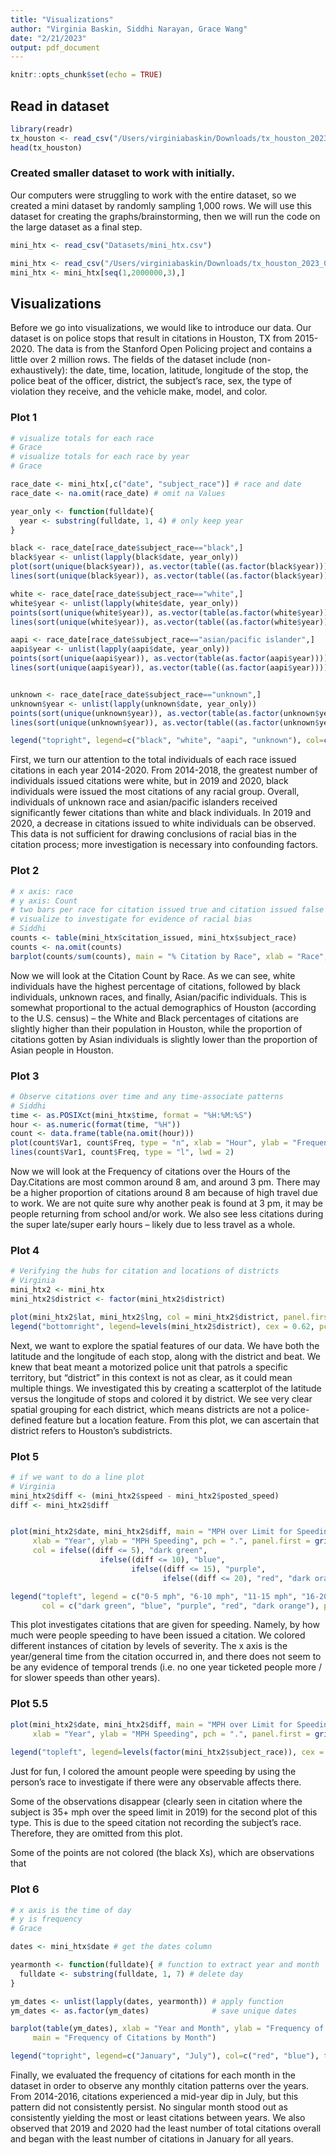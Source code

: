 ```yaml
---
title: "Visualizations"
author: "Virginia Baskin, Siddhi Narayan, Grace Wang"
date: "2/21/2023"
output: pdf_document
---
```


```r
knitr::opts_chunk$set(echo = TRUE)
```

## Read in dataset
```r
library(readr)
tx_houston <- read_csv("/Users/virginiabaskin/Downloads/tx_houston_2023_01_26.csv")
head(tx_houston)
```

### Created smaller dataset to work with initially.

Our computers were struggling to work with the entire dataset, so we created a mini dataset by randomly sampling 1,000 rows. We will use this dataset for creating the graphs/brainstorming, then we will run the code on the large dataset as a final step. 
```r
mini_htx <- read_csv("Datasets/mini_htx.csv")
```

```r
mini_htx <- read_csv("/Users/virginiabaskin/Downloads/tx_houston_2023_01_26.csv")
mini_htx <- mini_htx[seq(1,2000000,3),]
```


## Visualizations 

Before we go into visualizations, we would like to introduce our data. Our dataset is on police stops that result in citations in Houston, TX from 2015-2020. The data is from the Stanford Open Policing project and contains a little over 2 million rows. The fields of the dataset include (non-exhaustively): the date, time, location, latitude, longitude of the stop, the police beat of the officer, district, the subject's race, sex, the type of violation they receive, and the vehicle make, model, and color. 

### Plot 1 

```r
# visualize totals for each race
# Grace
# visualize totals for each race by year
# Grace

race_date <- mini_htx[,c("date", "subject_race")] # race and date
race_date <- na.omit(race_date) # omit na Values

year_only <- function(fulldate){
  year <- substring(fulldate, 1, 4) # only keep year
}

black <- race_date[race_date$subject_race=="black",]
black$year <- unlist(lapply(black$date, year_only))
plot(sort(unique(black$year)), as.vector(table((as.factor(black$year)))), ylim = c(0, 60000), main = "Citations by Race for Each Year", xlab="Year", ylab = "Count") #200000 when all
lines(sort(unique(black$year)), as.vector(table((as.factor(black$year)))), type = "l", col = "blue")

white <- race_date[race_date$subject_race=="white",]
white$year <- unlist(lapply(white$date, year_only))
points(sort(unique(white$year)), as.vector(table(as.factor(white$year))))
lines(sort(unique(white$year)), as.vector(table((as.factor(white$year)))), type = "l", col = "red")

aapi <- race_date[race_date$subject_race=="asian/pacific islander",]
aapi$year <- unlist(lapply(aapi$date, year_only))
points(sort(unique(aapi$year)), as.vector(table(as.factor(aapi$year))))
lines(sort(unique(aapi$year)), as.vector(table((as.factor(aapi$year)))), type = "l", col = "green")


unknown <- race_date[race_date$subject_race=="unknown",]
unknown$year <- unlist(lapply(unknown$date, year_only))
points(sort(unique(unknown$year)), as.vector(table(as.factor(unknown$year))))
lines(sort(unique(unknown$year)), as.vector(table((as.factor(unknown$year)))), type = "l", col = "orange")

legend("topright", legend=c("black", "white", "aapi", "unknown"), col=c("blue", "red", "green", "orange"), pch = 20, cex = 0.7, title = "Race")

```

First, we turn our attention to the total individuals of each race issued citations in each year 2014-2020. From 2014-2018, the greatest number of individuals issued citations were white, but in 2019 and 2020, black individuals were issued the most citations of any racial group. Overall, individuals of unknown race and asian/pacific islanders received significantly fewer citations than white and black individuals. In 2019 and 2020, a decrease in citations issued to white individuals can be observed. This data is not sufficient for drawing conclusions of racial bias in the citation process; more investigation is necessary into confounding factors.

### Plot 2 

```r
# x axis: race
# y axis: Count
# two bars per race for citation issued true and citation issued false
# visualize to investigate for evidence of racial bias
# Siddhi
counts <- table(mini_htx$citation_issued, mini_htx$subject_race)
counts <- na.omit(counts)
barplot(counts/sum(counts), main = "% Citation by Race", xlab = "Race", ylab = "Percent", col = "blue",)
```

Now we will look at the Citation Count by Race. As we can see, white individuals have the highest percentage of citations, followed by black individuals, unknown races, and finally, Asian/pacific individuals. This is somewhat proportional to the actual demographics of Houston (according to the U.S. census) – the White and Black percentages of citations are slightly higher than their population in Houston, while the proportion of citations gotten by Asian individuals is slightly lower than the proportion of Asian people in Houston.

### Plot 3 

```r
# Observe citations over time and any time-associate patterns
# Siddhi
time <- as.POSIXct(mini_htx$time, format = "%H:%M:%S")
hour <- as.numeric(format(time, "%H"))
count <- data.frame(table(na.omit(hour)))
plot(count$Var1, count$Freq, type = "n", xlab = "Hour", ylab = "Frequency of Citations", main = "Frequency of Citations vs Hour in Day")
lines(count$Var1, count$Freq, type = "l", lwd = 2)
```

Now we will look at the Frequency of citations over the Hours of the Day.Citations are most common around 8 am, and around 3 pm. There may be a higher proportion of citations around 8 am because of high travel due to work. We are not quite sure why another peak is found at 3 pm, it may be people returning from school and/or work. We also see less citations during the super late/super early hours –  likely due to less travel as a whole.


### Plot 4

```r
# Verifying the hubs for citation and locations of districts
# Virginia
mini_htx2 <- mini_htx
mini_htx2$district <- factor(mini_htx2$district)

plot(mini_htx2$lat, mini_htx2$lng, col = mini_htx2$district, panel.first = grid(8,8),  xlim = c(29.5, 30.15), ylim = c(-96, -95), main = "Latitude & Longitude of Stops by District", xlab = "Latitude", ylab = "Longitude", pch=1)
legend("bottomright", legend=levels(mini_htx2$district), cex = 0.62, pch=1, col=unique(mini_htx2$district), title = "District")
```

Next, we want to explore the spatial features of our data. We have both the latitude and the longitude of each stop, along with the district and beat. We knew that beat meant a motorized police unit that patrols a specific territory, but “district” in this context is not as clear, as it could mean multiple things. We investigated this by creating a scatterplot of the latitude versus the longitude of stops and colored it by district. We see very clear spatial grouping for each district, which means districts are not a police-defined feature but a location feature. From this plot, we can ascertain that district refers to Houston's subdistricts. 

### Plot 5

```r
# if we want to do a line plot
# Virginia
mini_htx2$diff <- (mini_htx2$speed - mini_htx2$posted_speed)
diff <- mini_htx2$diff


plot(mini_htx2$date, mini_htx2$diff, main = "MPH over Limit for Speeding Citations 2014-2020", 
     xlab = "Year", ylab = "MPH Speeding", pch = ".", panel.first = grid(10,10),ylim = c(0,100), 
     col = ifelse((diff <= 5), "dark green", 
                    ifelse((diff <= 10), "blue", 
                           ifelse((diff <= 15), "purple",
                                  ifelse((diff <= 20), "red", "dark orange")))))

legend("topleft", legend = c("0-5 mph", "6-10 mph", "11-15 mph", "16-20 mph", ">20 mph"), 
       col = c("dark green", "blue", "purple", "red", "dark orange"), pch = ".", cex = 0.7)
```

This plot investigates citations that are given for speeding. Namely, by how much were people speeding to have been issued a citation. We colored different instances of citation by levels of severity. The x axis is the year/general time from the citation occurred in, and there does not seem to be any evidence of temporal trends (i.e. no one year ticketed people more / for slower speeds than other years). 

### Plot 5.5 
```r
plot(mini_htx2$date, mini_htx2$diff, main = "MPH over Limit for Speeding Citations 2014-2020 by Race", 
     xlab = "Year", ylab = "MPH Speeding", pch = ".", panel.first = grid(10,10), col = factor(mini_htx2$subject_race), ylim = c(0,100))
     
legend("topleft", legend=levels(factor(mini_htx2$subject_race)), cex = 0.62, pch=".", col=unique(factor(mini_htx2$subject_race)), title = "Race")
```

Just for fun, I colored the amount people were speeding by using the person's race to investigate if there were any observable affects there.    

Some of the observations disappear (clearly seen in citation where the subject is 35+ mph over the speed limit in 2019) for the second plot of this type. This is due to the speed citation not recording the subject's race. Therefore, they are omitted from this plot. 

Some of the points are not colored (the black Xs), which are observations that


### Plot 6

```r
# x axis is the time of day
# y is frequency
# Grace

dates <- mini_htx$date # get the dates column

yearmonth <- function(fulldate){ # function to extract year and month
  fulldate <- substring(fulldate, 1, 7) # delete day
}

ym_dates <- unlist(lapply(dates, yearmonth)) # apply function 
ym_dates <- as.factor(ym_dates)              # save unique dates

barplot(table(ym_dates), xlab = "Year and Month", ylab = "Frequency of Citations", col = rep(c("red", "grey", "grey", "grey", "grey", "grey", "blue", "grey", "grey", "grey", "grey", "grey"), times = 7),
     main = "Frequency of Citations by Month")

legend("topright", legend=c("January", "July"), col=c("red", "blue"), title="Month", pch=15)

```

Finally, we evaluated the frequency of citations for each month in the dataset in order to observe any monthly citation patterns over the years. From 2014-2016, citations experienced a mid-year dip in July, but this pattern did not consistently persist. No singular month stood out as consistently yielding the most or least citations between years. We also observed that 2019 and 2020 had the least number of total citations overall and began with the least number of citations in January for all years.
